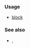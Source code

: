 {{cpp/keyword/title|{{tt|try}}}}
{{cpp/keyword/navbar}}

===Usage===
* [[cpp/language/try|{{tt|try}} block]]

===See also===
* {{rlpt|catch}}, {{rlpt|throw}} {{petty|({{tt|throw}} expressions)}}

{{langlinks|de|es|fr|it|ja|pt|ru|zh}}